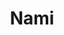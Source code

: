 ---
title: Nami
image: ../images/nami.jpg
featured: false
tags:
    - food truck
    - sushi
    - canteen at midtown
description: Authentic Japanese Sushi Truck in Dearborn
phone: tel:734-558-4718
orderonline: https://order.toasttab.com/online/nami-sushi-720-town-center
apple: https://maps.apple.com/place?place-id=I1773C212EFAEB9C2&address=720+Town+Center+Dr%2C+Dearborn%2C+MI++48126%2C+United+States&coordinate=42.3134478%2C-83.2260081&name=Nami+Sushi&_provider=9902
google: https://maps.app.goo.gl/UXtxLp4qceys42qa7
link: https://namisushi.co/
instagram: https://www.instagram.com/namisushico/
hours:
    sunday: Noon - 10pm
    monday: Closed
    tuesday: Noon - 11pm
    wednesday: Noon - 11pm
    thursday: Noon - 11pm
    friday: Noon - 11pm
    saturday: Noon - 11pm
---